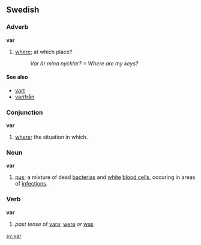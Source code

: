 ==Swedish==
===Adverb===
'''var'''
#[[where]]; at which place?
#:''Var är mina nycklar? = Where are my keys?''
====See also====
*[[vart]]
*[[varifrån]]
===Conjunction===
'''var'''
#[[where]]; the situation in which.

===Noun===
'''var'''
#[[pus]]; a mixture of dead [[bacteria]]s and [[white]] [[blood cells]], occuring in areas of [[infections]].

===Verb===
'''var'''
#''past tense'' of [[vara]]; [[were]] ''or'' [[was]]
[[sv:var]]